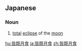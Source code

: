 ==Japanese==
{{ja-kanjitab|かい|き|げつ|k3=げっ|しょく|yomi=o}}

===Noun===
{{ja-noun|かいきげっしょく}}
# [[total]] [[eclipse]] of the [[moon]]

[[hu:皆既月食]]
[[ja:皆既月食]]
[[zh:皆既月食]]